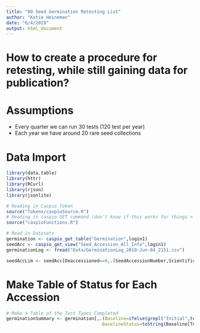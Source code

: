 ```yaml
---
title: "00 Seed Germination Retesting List"
author: "Katie Heineman"
date: "6/4/2019"
output: html_document
---
```


# How to create a procedure for retesting, while still gaining data for publication?

# Assumptions

+ Every quarter we can run 30 tests (120 test per year)
+ Each year we have around 20 rare seed collections

# Data Import
```r
library(data.table)
library(httr)
library(RCurl)
library(rjson)
library(jsonlite)

# Reading in Caspio Token
source("Tokens/caspioSource.R")
# Reading in caspio GET command (don't know if this works for things > 1000)
source("caspioFunctions.R")

# Read in Datasets
germination <- caspio_get_table("Germination",login1)
seedAcc <- caspio_get_view("Seed_Accession_All_Info",login1)
germinationLog <- fread("Data/GerminationLog_2019-Jun-04_2151.csv")

seedAccLim <- seedAcc[Deaccessioned==0,.(SeedAccessionNumber,ScientificName,CNPSRank,LocalityName,DateSeedCollected,MaternalLinesSampled,DateFrozen)]
```

# Make Table of Status for Each Accession

```r
# Make a Table of the Test Types Completed
germinationSummary <- germination[,.(Baseline=ifelse(grepl("Initial",toString(TestType)),"Yes","No"), 
                                    BaselineStatus=toString(Baseline[TestType=="Initial"])),by="SeedAccessionNumber"]

```